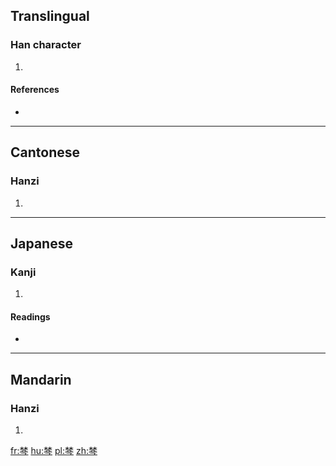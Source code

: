 ==Translingual==

===Han character===
{{Han char|rn=75|rad=木|as=08|sn=12|four=44207|canj=DDOIN|ids=⿱林今}}

# {{defn|Han|sort=木08}}

====References====
* {{Han ref|kx=0535.080|dkj=14996|dj=0923.030|hdz=21226.050|uh=68FD|ud=26877|bh=D9C7|bd=55751}}

----

==Cantonese==

===Hanzi===
{{yue-hanzi|jyut=[[cam1]]|y=cham1}}

# {{defn|lang=yue|sort=木08}}

----

==Japanese==

===Kanji===
{{ja-kanji|grade=|rs=木08}}

# {{defn|lang=ja|sort=木08}}

====Readings====
* {{ja-readings|on=[[ちん]] (chin), [[しん]] (shin), [[りん]] (rin)|kun=}}

----

==Mandarin==

===Hanzi===
{{cmn-hanzi|pin=[[chēn]] ([[chen1]]), [[shēn]] ([[shen1]])|wg=ch'en<sup>1</sup>, shen<sup>1</sup>}}

# {{defn|lang=cmn|sort=木08}}

[[fr:棽]]
[[hu:棽]]
[[pl:棽]]
[[zh:棽]]